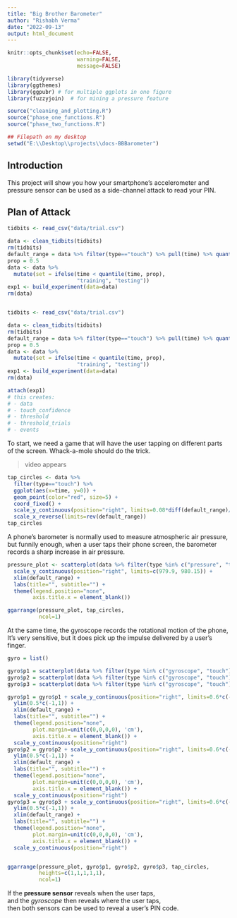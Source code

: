 ```yaml
---
title: "Big Brother Barometer"
author: "Rishabh Verma"
date: "2022-09-13"
output: html_document
---
```


```r
knitr::opts_chunk$set(echo=FALSE,
                      warning=FALSE,
                      message=FALSE)

library(tidyverse)
library(ggthemes)
library(ggpubr) # for multiple ggplots in one figure
library(fuzzyjoin)  # for mining a pressure feature

source("cleaning_and_plotting.R")
source("phase_one_functions.R")
source("phase_two_functions.R")

## Filepath on my desktop
setwd("E:\\Desktop\\projects\\docs-BBBarometer")
```

## Introduction


This project will show you how your smartphone's accelerometer and pressure sensor can be used as a side-channel attack to read your PIN. 



## Plan of Attack


```r
tidbits <- read_csv("data/trial.csv")

data <- clean_tidbits(tidbits)
rm(tidbits)
default_range = data %>% filter(type=="touch") %>% pull(time) %>% quantile(c(0.1,0.2))
prop = 0.5
data <- data %>%
  mutate(set = ifelse(time < quantile(time, prop),
                      "training", "testing"))
exp1 <- build_experiment(data=data)
rm(data)



```



```r
tidbits <- read_csv("data/trial.csv")

data <- clean_tidbits(tidbits)
rm(tidbits)
default_range = data %>% filter(type=="touch") %>% pull(time) %>% quantile(c(0.1,0.2))
prop = 0.5
data <- data %>%
  mutate(set = ifelse(time < quantile(time, prop),
                      "training", "testing"))
exp1 <- build_experiment(data=data)
rm(data)

attach(exp1)
# this creates:
# - data
# - touch_confidence
# - threshold
# - threshold_trials
# - events
```
To start, we need a game that will have the user tapping on different parts of the screen. 
Whack-a-mole should do the trick.


> video appears


```r
tap_circles <- data %>%
  filter(type=="touch") %>%
  ggplot(aes(x=time, y=0)) +
  geom_point(color="red", size=5) +
  coord_fixed() +
  scale_y_continuous(position="right", limits=0.08*diff(default_range)/2*c(-1,1)) +
  scale_x_reverse(limits=rev(default_range))
tap_circles
```


A phone's barometer is normally used to measure atmospheric air pressure, but funnily enough, when a user taps their phone screen, the barometer records a sharp increase in air pressure.

```r
pressure_plot <- scatterplot(data %>% filter(type %in% c("pressure", "touch")) %>% mutate(one = one+980), "pressure", "one") +
  scale_y_continuous(position="right", limits=c(979.9, 980.15)) +
  xlim(default_range) +
  labs(title="", subtitle="") +
  theme(legend.position="none",
        axis.title.x = element_blank())

ggarrange(pressure_plot, tap_circles,
          ncol=1)
```

At the same time, the gyroscope records the rotational motion of the phone, 
It's very sensitive, but it does pick up the impulse delivered by a user's finger.

```r

gyro = list()

gyro$p1 = scatterplot(data %>% filter(type %in% c("gyroscope", "touch")), "gyroscope", "one")
gyro$p2 = scatterplot(data %>% filter(type %in% c("gyroscope", "touch")), "gyroscope", "two")
gyro$p3 = scatterplot(data %>% filter(type %in% c("gyroscope", "touch")), "gyroscope", "three")

gyro$p1 = gyro$p1 + scale_y_continuous(position="right", limits=0.6*c(-1,1)) +
  ylim(0.5*c(-1,1)) +
  xlim(default_range) +
  labs(title="", subtitle="") +
  theme(legend.position="none",
        plot.margin=unit(c(0,0,0,0), 'cm'),
        axis.title.x = element_blank()) +
  scale_y_continuous(position="right")
gyro$p2 = gyro$p2 + scale_y_continuous(position="right", limits=0.6*c(-1,1)) +
  ylim(0.5*c(-1,1)) +
  xlim(default_range) +
  labs(title="", subtitle="") +
  theme(legend.position="none",
        plot.margin=unit(c(0,0,0,0), 'cm'),
        axis.title.x = element_blank()) +
  scale_y_continuous(position="right")
gyro$p3 = gyro$p3 + scale_y_continuous(position="right", limits=0.6*c(-1,1)) +
  ylim(0.5*c(-1,1)) +
  xlim(default_range) +
  labs(title="", subtitle="") +
  theme(legend.position="none",
        plot.margin=unit(c(0,0,0,0), 'cm'),
        axis.title.x = element_blank()) +
  scale_y_continuous(position="right")


ggarrange(pressure_plot, gyro$p1, gyro$p2, gyro$p3, tap_circles,
          heights=c(1,1,1,1,1),
          ncol=1)
```

If the __pressure sensor__ reveals when the user taps,  
and the _gyroscope_ then reveals where the user taps,  
then both sensors can be used to reveal a user's PIN code.

